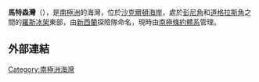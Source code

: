{{coord|80|50|S|160|30|E|source:GNIS|display=title}}

'''馬特森灣'''（{{lang-en|Matterson Inlet}}），是[[南極洲|南極洲]]的海灣，位於[[沙克爾頓海岸|沙克爾頓海岸]]，處於[[彭尼角|彭尼角]]和[[道格拉斯角|道格拉斯角]]之間的[[羅斯冰架|羅斯冰架]]東部，由[[新西蘭|新西蘭]]探險隊命名，現時由[[南極條約體系|南極條約體系]]管理。

==外部連結==
{{cite gnis | type = antarid | id = 9563| name = Matterson Inlet | accessdate = 2013-08-29}}

{{DEFAULTSORT:Matterson Inlet}}
[[Category:南極洲海灣|Category:南極洲海灣]]


{{ShackletonCoast-geo-stub}}